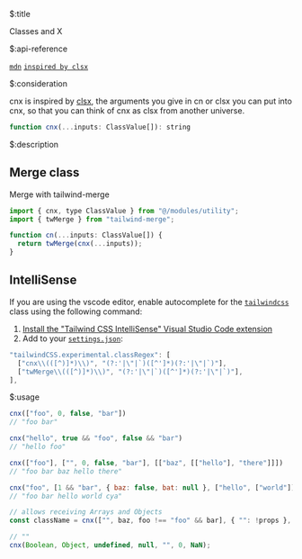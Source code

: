 $:title

Classes and X


$:api-reference

[`mdn`](https://developer.mozilla.org/en-US/docs/Web/API/Element/classList#examples)
[`inspired by clsx`](https://www.npmjs.com/package/clsx)


$:consideration

cnx is inspired by [clsx](https://www.npmjs.com/package/clsx), the arguments you give in cn or clsx you can put into cnx, so that you can think of cnx as clsx from another universe.

```js
function cnx(...inputs: ClassValue[]): string
```


$:description


## Merge class

Merge with tailwind-merge

```js
import { cnx, type ClassValue } from "@/modules/utility";
import { twMerge } from "tailwind-merge";

function cn(...inputs: ClassValue[]) {
  return twMerge(cnx(...inputs));
}
```

## IntelliSense

If you are using the vscode editor, enable autocomplete for the [`tailwindcss`](https://tailwindcss.com/docs/editor-setup#intelli-sense-for-vs-code) class using the following command:

1. [Install the "Tailwind CSS IntelliSense" Visual Studio Code extension](https://marketplace.visualstudio.com/items?itemName=bradlc.vscode-tailwindcss)
2. Add to your [`settings.json`](https://code.visualstudio.com/docs/getstarted/settings):

```js
"tailwindCSS.experimental.classRegex": [
  ["cnx\\(([^)]*)\\)", "(?:'|\"|`)([^']*)(?:'|\"|`)"],
  ["twMerge\\(([^)]*)\\)", "(?:'|\"|`)([^']*)(?:'|\"|`)"],
],
```

$:usage

```js
cnx(["foo", 0, false, "bar"])
// "foo bar"

cnx("hello", true && "foo", false && "bar")
// "hello foo"

cnx(["foo"], ["", 0, false, "bar"], [["baz", [["hello"], "there"]]])
// "foo bar baz hello there"

cnx("foo", [1 && "bar", { baz: false, bat: null }, ["hello", ["world"]]], "cya")
// "foo bar hello world cya"
```

```js
// allows receiving Arrays and Objects
const className = cnx(["", baz, foo !== "foo" && bar], { "": !props }, "");

// ""
cnx(Boolean, Object, undefined, null, "", 0, NaN);
```